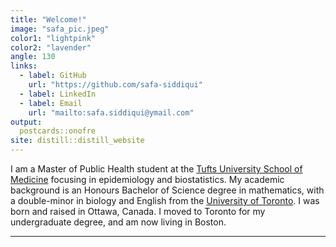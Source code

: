 ```yaml
---
title: "Welcome!"
image: "safa_pic.jpeg"
color1: "lightpink"
color2: "lavender"
angle: 130
links:
  - label: GitHub
    url: "https://github.com/safa-siddiqui"
  - label: LinkedIn
  - label: Email
    url: "mailto:safa.siddiqui@ymail.com"
output:
  postcards::onofre
site: distill::distill_website
---
```

 
I am a Master of Public Health student at the [Tufts University School of Medicine](https://medicine.tufts.edu/) focusing in epidemiology and biostatistics. My academic background is an Honours Bachelor of Science degree in mathematics, with a double-minor in biology and English from the [University of Toronto](https://www.utoronto.ca/). I was born and raised in Ottawa, Canada. I moved to Toronto for my undergraduate degree, and am now living in Boston.

---